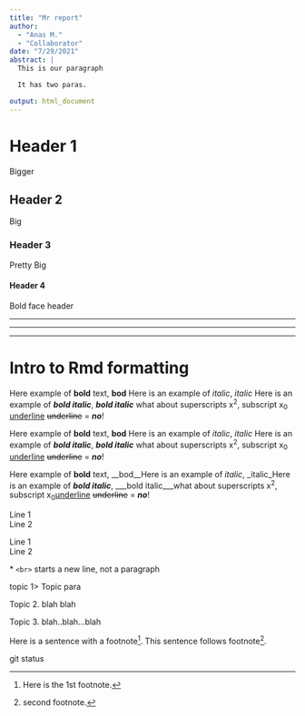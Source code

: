 ```yaml
---
title: "Mr report"
author: 
  - "Anas M."
  - "Collaborator"
date: "7/29/2021"
abstract: |
  This is our paragraph

  It has two paras.

output: html_document
---
```

# Header 1
Bigger

## Header 2
Big

### Header 3
Pretty Big

#### Header 4
Bold face header 

<!-- Horzontal rules -->

****

_____

-----

# Intro to Rmd formatting

Here example of **bold** text, __bod__
Here is an example of *italic*, _italic_
Here is an example of ***bold italic***, ___bold italic___
what about superscripts x^2^, subscript x~0~
<u>underline</u>
~~underline~~ = ***no***!

Here example of **bold** text, __bod__
Here is an example of *italic*, _italic_
Here is an example of ***bold italic***, ___bold italic___
what about superscripts x^2^, subscript x~0~
<u>underline</u>
~~underline~~ = ***no***!

Here example of **bold** text, __bod__Here is an example of *italic*, _italic_Here is an example of ***bold italic***, ___bold italic___what about superscripts x^2^, subscript x~0~<u>underline</u>
~~underline~~ = ***no***!

<!-- Line breaks  -->

Line 1  
Line 2

Line 1 <br>
Line 2

\* `<br>` starts a new line, not a paragraph

<!-- paragraph -->

topic 1> Topic para

Topic 2. blah blah

Topic 3. blah..blah...blah 

<!-- Footnotes -->
Here is a sentence with a footnote[^1]. This sentence follows footnote[^2].

<!-- footnote section  -->

[^1]: Here is the 1st footnote.
[^2]: second footnote.

git status
